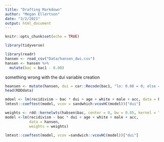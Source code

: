 ```yaml
---
title: "Drafting Markdown"
author: "Megan Ellertson"
date: "3/2/2021"
output: html_document
---
```


```r
knitr::opts_chunk$set(echo = TRUE)
```

```r
library(tidyverse)
```

```r
library(readr)
hansen <- read_csv("Data/hansen_dwi.csv")
hansen <- hansen %>%
  mutate(bac = bac1 - 0.08)

```

something wrong with the dui variable creation 
```r
heansen <- mutate(hansen, dui = car::Recode(bac1, "lo: 0.08 = 0; else = 1"))
head(RDDdata)
```



```r
mdoel <- lm(recidivism ~ bac * dui + age + white + male + acc, data = hansen)
lmtest::coeftest(model, vcov = sandwhich:vcovHC(model))["dui"]
```

```r
weights <- rdd::kernelwts(habsen$bac, center = 0, bw = 0.05, kernel = "rectranglar")
model <-lm(recidivism ~ bac * dui + age + white + male + acc, 
           data = hansen,
           weights = weights)

lmtest::coeftest(model, vcov =sandwich::vcovHC(model))["dui"]
```

